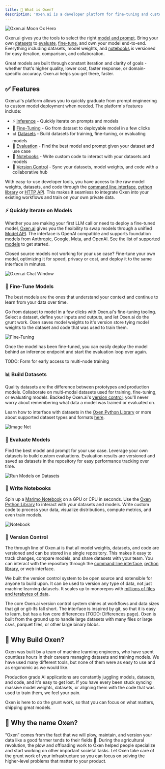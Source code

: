 ```yaml
---
title: 🐂 What is Oxen?
description: 'Oxen.ai is a developer platform for fine-tuning and customizing models on your own proprietary datasets.'
---
```


<img alt="Oxen.ai Moon Ox Hero" classname="block" src="/images/MoonOx.png" />

Oxen.ai gives you the tools to select the right [model and prompt](/getting-started/inference). Bring your own [datasets](/features/datasets) to [evaluate](/features/evaluation), [fine-tune](/features/fine-tuning), and own your model end-to-end. Everything including datasets, model weights, and [notebooks](/features/notebooks) is versioned for easy iteration, comparison, and collaboration.

Great models are built through constant iteration and clarity of goals - whether that's higher quality, lower cost, faster response, or domain-specific accuracy. Oxen.ai helps you get there, faster.
 
## ✅ Features

Oxen.ai's platform allows you to quickly graduate from prompt engineering to custom model deployment when needed. The platform's features include:

* ⚡️ [Inference](/getting-started/inference) - Quickly iterate on prompts and models
* 🚀 [Fine-Tuning](/features/fine-tuning) - Go from dataset to deployable model in a few clicks
* 📊 [Datasets](/features/datasets) - Build datasets for training, fine-tuning, or evaluating models
* 🔬 [Evaluation](/features/evaluation) - Find the best model and prompt given your dataset and use case
* 📓 [Notebooks](/features/notebooks) - Write custom code to interact with your datasets and models
* 💾 [Version Control](/features/versioning) - Sync your datasets, model weights, and code with a collaborative hub

With easy-to-use developer tools, you have access to the raw model weights, datasets, and code through the [command line interface](/getting-started/cli), [python library](/python-api/index) or [HTTP API](/http-api/index). This makes it seamless to integrate Oxen into your existing workflows and train on your own private data.

### ⚡ **Quickly Iterate on Models**

Whether you are making your first LLM call or need to deploy a fine-tuned model, [Oxen.ai](http://Oxen.ai) gives you the flexibility to swap models through a unified [Model API](/features/chat). The interface is OpenAI compatible and supports foundation models from Anthropic, Google, Meta, and OpenAI. See the list of [supported models](https://oxen.ai/ai/models) to get started.

Closed source models not working for your use case? Fine-tune your own model, optimizing it for speed, privacy or cost, and deploy it to the same interface in minutes.

<img alt="Oxen.ai Chat Window" className="rounded-xl" src="/images/chat/chat_window.png" />

### 🚀 **Fine-Tune Models**

The best models are the ones that understand your context and continue to learn from your data over time. 

Go from dataset to model in a few clicks with Oxen.ai's fine-tuning tooling. Select a dataset, define your inputs and outputs, and let Oxen.ai do the grunt work. Oxen saves model weights to it's version store tying model weights to the dataset and code that was used to train them. 

<img alt="Fine-Tuning" src="/images/fine_tuning/fine-tune-home.png" />

Once the model has been fine-tuned, you can easily deploy the model behind an inference endpoint and start the evaluation loop over again.

TODO: Form for early access to multi-node training

### 📊 **Build Datasets**

Quality datasets are the difference between prototypes and production models. Collaborate on multi-modal datasets used for training, fine-tuning, or evaluating models. Backed by Oxen.ai's [version control](https://github.com/Oxen-AI/oxen-release), you'll never worry about remembering what data a model was trained or evaluated on. 

Learn how to interface with datasets in the [Oxen Python Library](/getting-started/python) or more about supported dataset types and formats [here](/features/datasets).

<img alt="Image Net" className="rounded-xl" src="/images/datasets/image_net_train.png" />

### 🔬 **Evaluate Models**

Find the best model and prompt for your use case. Leverage your own datasets to build custom evaluations. Evaluation results are versioned and saved as datasets in the repository for easy performance tracking over time.

<img alt="Run Models on Datasets" className="rounded-xl" src="/images/rmod.png" />

### 📓 **Write Notebooks**

Spin up a [Marimo Notebook](https://marimo.io) on a GPU or CPU in seconds. Use the [Oxen Python Library](/getting-started/python) to interact with your datasets and models. Write custom code to process your data, visualize distributions, compute metrics, and even train models.

<img alt="Notebook" className="rounded-xl" src="/images/marimo/synthetic-data/df_and_graph.png" />

### 💾 **Version Control**

The through line of Oxen.ai is that all model weights, datasets, and code are versioned and can be stored in a single repository. This makes it easy to track changes, compare models, and share datasets with your team. You can interact with the repository through the [command line interface](/getting-started/cli), [python library](/getting-started/python), or web interface.

We built the version control system to be open source and extensible for anyone to build upon. It can be used to version any type of data, not just machine learning datasets. It scales up to monorepos with [millions of files and terabytes of data](/features/performance). 

The core Oxen.ai version control system shines at workflows and data sizes that git or git-lfs fall short. The interface is inspired by git, so that it is easy to learn, but has a few core differences (TODO: Differences page). Oxen is built from the ground up to handle large datasets with many files or large csvs, parquet files, or other large binary blobs.

## 🌾 Why Build Oxen?

Oxen was built by a team of machine learning engineers, who have spent countless hours in their careers managing datasets and training models. We have used many different tools, but none of them were as easy to use and as ergonomic as we would like. 

Production grade AI applications are constantly juggling models, datasets, and code, and it's easy to get lost. If you have every been stuck syncing massive model weights, datasets, or aligning them with the code that was used to train them, we feel your pain.

Oxen is here to do the grunt work, so that you can focus on what matters, shipping great models.

## 🐂 Why the name Oxen?

“Oxen” comes from the fact that we will plow, maintain, and version your data like a good farmer tends to their fields 🌾. During the agricultural revolution, the plow and offloading work to Oxen helped people specialize and start working on other important societal tasks. Let Oxen take care of the grunt work of your infrastructure so you can focus on solving the higher-level problems that matter to your product.